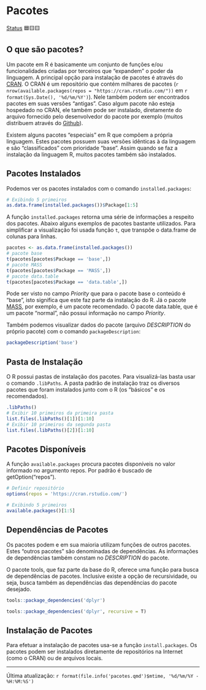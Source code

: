 # Pacotes

[Status](convencoes.html#status-do-material) 🟦🟨🟨

## O que são pacotes?

Um pacote em R é basicamente um conjunto de funções e/ou funcionalidades criadas por terceiros que "expandem" o poder da linguagem. A principal opção para instalação de pacotes é através do [CRAN](https://cran.r-project.org/web/packages/index.html). O CRAN é um repositório que contém milhares de pacotes (`r nrow(available.packages(repos = "https://cran.rstudio.com/"))` em `r format(Sys.Date(), '%d/%m/%Y')`). Nele também podem ser encontrados pacotes em suas versões "antigas". Caso algum pacote não esteja hospedado no CRAN, ele também pode ser instalado, diretamente do arquivo fornecido pelo desenvolvedor do pacote por exemplo (muitos distribuem através do [Github](https://github.com/)).

Existem alguns pacotes "especiais" em R que compõem a própria linguagem. Estes pacotes possuem suas versões idênticas à da linguagem e são "classificados" com prioridade "base". Assim quando se faz a instalação da linguagem R, muitos pacotes também são instalados.

## Pacotes Instalados

Podemos ver os pacotes instalados com o comando `installed.packages`:

```r
# Exibindo 5 primeiros
as.data.frame(installed.packages())$Package[1:5]

```

A função `installed.packages` retorna uma série de informações a respeito dos pacotes. Abaixo alguns exemplos de pacotes bastante utilizados. Para simplificar a visualização foi usada função `t`, que transpõe o data.frame de colunas para linhas.

```r
pacotes <- as.data.frame(installed.packages())
# pacote base
t(pacotes[pacotes$Package == 'base',])
# pacote MASS
t(pacotes[pacotes$Package == 'MASS',])
# pacote data.table
t(pacotes[pacotes$Package == 'data.table',])

```

Pode ser visto no campo *Priority* que para o pacote base o conteúdo é "base", isto significa que este faz parte da instalação do R. Já o pacote [MASS](https://cran.r-project.org/web/packages/MASS/index.html), por exemplo, é um pacote recomendado. O pacote data.table, que é um pacote "normal", não possui informação no campo *Priority*.

Também podemos visualizar dados do pacote (arquivo *DESCRIPTION* do próprio pacote) com o comando `packageDescription`:

```r
packageDescription('base')

```

## Pasta de Instalação

O R possui pastas de instalação dos pacotes. Para visualizá-las basta usar o comando `.libPaths`. A pasta padrão de instalação traz os diversos pacotes que foram instalados junto com o R (os "básicos" e os recomendados).

```r
.libPaths()
# Exibir 10 primeiros da primeira pasta
list.files(.libPaths()[1])[1:10]
# Exibir 10 primeiros da segunda pasta
list.files(.libPaths()[2])[1:10]
```

## Pacotes Disponíveis

A função `available.packages` procura pacotes disponíveis no valor informado no argumento repos. Por padrão é buscado de getOption("repos").

```r
# Definir repositório
options(repos = 'https://cran.rstudio.com/')

# Exibindo 5 primeiros
available.packages()[1:5]

```

## Dependências de Pacotes

Os pacotes podem e em sua maioria utilizam funções de outros pacotes. Estes "outros pacotes" são denominadas de dependências. As informações de dependências também constam no *DESCRIPTION* do pacote.

O pacote tools, que faz parte da base do R, oferece uma função para busca de dependências de pacotes. Inclusive existe a opção de recursividade, ou seja, busca também as dependências das dependências do pacote desejado.

```r
tools::package_dependencies('dplyr')

tools::package_dependencies('dplyr', recursive = T)

```

## Instalação de Pacotes

Para efetuar a instalação de pacotes usa-se a função `install.packages`. Os pacotes podem ser instalados diretamente de repositórios na Internet (como o CRAN) ou de arquivos locais.

------------------------------------------------------------------------

Última atualização: `r format(file.info('pacotes.qmd')$mtime, '%d/%m/%Y - %H:%M:%S')`
